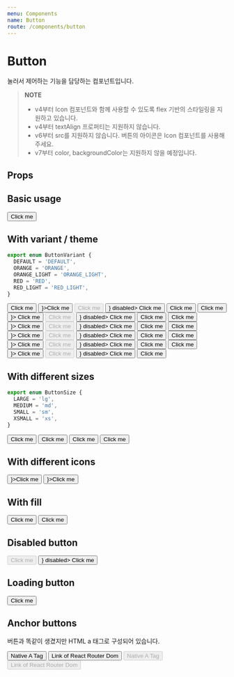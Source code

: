 ```yaml
---
menu: Components
name: Button
route: /components/button
---
```



# Button

눌러서 제어하는 기능을 담당하는 컴포넌트입니다.

> **NOTE**
>
> - v4부터 Icon 컴포넌트와 함께 사용할 수 있도록 flex 기반의 스타일링을 지원하고 있습니다.
> - v4부터 textAlign 프로퍼티는 지원하지 않습니다.
> - v6부터 src를 지원하지 않습니다. 버튼의 아이콘은 Icon 컴포넌트를 사용해주세요.
> - v7부터 color, backgroundColor는 지원하지 않을 예정입니다.

## Props

<PropsTable of={Button} />

## Basic usage

<Playground>
  <Button>Click me</Button>
</Playground>

## With variant / theme

```ts
export enum ButtonVariant {
  DEFAULT = 'DEFAULT',
  ORANGE = 'ORANGE',
  ORANGE_LIGHT = 'ORANGE_LIGHT',
  RED = 'RED',
  RED_LIGHT = 'RED_LIGHT',
}
```

<Playground>
  <PlayGroundContainer>
    <Button>Click me</Button>
    <Button leftIcon={<Icon.Add />}>Click me</Button>
    <Button disabled>Click me</Button>
    <Button leftIcon={<Icon.Add />} disabled>
      Click me
    </Button>
    <Button loading>Click me</Button>
  </PlayGroundContainer>
  <PlayGroundContainer theme={Theme.dark}>
    <Button theme={Theme.dark}>Click me</Button>
    <Button theme={Theme.dark} leftIcon={<Icon.Add />}>
      Click me
    </Button>
    <Button theme={Theme.dark} disabled>
      Click me
    </Button>
    <Button theme={Theme.dark} leftIcon={<Icon.Add />} disabled>
      Click me
    </Button>
    <Button theme={Theme.dark} loading>
      Click me
    </Button>
  </PlayGroundContainer>
  <PlayGroundContainer>
    <Button variant={ButtonVariant.ORANGE}>Click me</Button>
    <Button variant={ButtonVariant.ORANGE} leftIcon={<Icon.Add />}>
      Click me
    </Button>
    <Button variant={ButtonVariant.ORANGE} disabled>
      Click me
    </Button>
    <Button variant={ButtonVariant.ORANGE} leftIcon={<Icon.Add />} disabled>
      Click me
    </Button>
    <Button variant={ButtonVariant.ORANGE} loading>
      Click me
    </Button>
  </PlayGroundContainer>
  <PlayGroundContainer>
    <Button variant={ButtonVariant.ORANGE_LIGHT}>Click me</Button>
    <Button variant={ButtonVariant.ORANGE_LIGHT} leftIcon={<Icon.Add />}>
      Click me
    </Button>
    <Button variant={ButtonVariant.ORANGE_LIGHT} disabled>
      Click me
    </Button>
    <Button variant={ButtonVariant.ORANGE_LIGHT} leftIcon={<Icon.Add />} disabled>
      Click me
    </Button>
    <Button variant={ButtonVariant.ORANGE_LIGHT} loading>
      Click me
    </Button>
  </PlayGroundContainer>
  <PlayGroundContainer>
    <Button variant={ButtonVariant.RED}>Click me</Button>
    <Button variant={ButtonVariant.RED} leftIcon={<Icon.Add />}>
      Click me
    </Button>
    <Button variant={ButtonVariant.RED} disabled>
      Click me
    </Button>
    <Button variant={ButtonVariant.RED} leftIcon={<Icon.Add />} disabled>
      Click me
    </Button>
    <Button variant={ButtonVariant.RED} loading>
      Click me
    </Button>
  </PlayGroundContainer>
  <PlayGroundContainer>
    <Button variant={ButtonVariant.RED_LIGHT}>Click me</Button>
    <Button variant={ButtonVariant.RED_LIGHT} leftIcon={<Icon.Add />}>
      Click me
    </Button>
    <Button variant={ButtonVariant.RED_LIGHT} disabled>
      Click me
    </Button>
    <Button variant={ButtonVariant.RED_LIGHT} leftIcon={<Icon.Add />} disabled>
      Click me
    </Button>
    <Button variant={ButtonVariant.RED_LIGHT} loading>
      Click me
    </Button>
  </PlayGroundContainer>
</Playground>

## With different sizes

```ts
export enum ButtonSize {
  LARGE = 'lg',
  MEDIUM = 'md',
  SMALL = 'sm',
  XSMALL = 'xs',
}
```

<Playground>
  <PlayGroundContainer>
    <Button size={ButtonSize.LARGE}>Click me</Button>
    <Button size={ButtonSize.MEDIUM}>Click me</Button>
    <Button size={ButtonSize.SMALL}>Click me</Button>
    <Button size={ButtonSize.XSMALL}>Click me</Button>
  </PlayGroundContainer>
</Playground>

## With different icons

<Playground>
  <PlayGroundContainer>
    <Button leftIcon={<Icon.Add />}>Click me</Button>
    <Button rightIcon={<Icon.Add />}>Click me</Button>
  </PlayGroundContainer>
</Playground>

## With fill

<Playground>
  <PlayGroundContainer>
    <Button>Click me</Button>
    <Button fill>Click me</Button>
  </PlayGroundContainer>
</Playground>

## Disabled button

<Playground>
  <PlayGroundContainer>
    <Button disabled>Click me</Button>
    <Button rightIcon={<Icon.Heart />} disabled>
      Click me
    </Button>
  </PlayGroundContainer>
</Playground>

## Loading button

<Playground>
  <Button loading>Click me</Button>
</Playground>

## Anchor buttons

버튼과 똑같이 생겼지만 HTML a 태그로 구성되어 있습니다.

<Playground>
  <PlayGroundContainer>
    <Button href="/" target="_blank">
      Native A Tag
    </Button>
    <Button to="/" target="_blank">
      Link of React Router Dom
    </Button>
  </PlayGroundContainer>
  <PlayGroundContainer>
    <Button href="/" target="_blank" disabled>
      Native A Tag
    </Button>
    <Button to="/" target="_blank" disabled>
      Link of React Router Dom
    </Button>
  </PlayGroundContainer>
</Playground>

